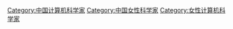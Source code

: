 [[Category:中国计算机科学家|Category:中国计算机科学家]]
[[Category:中国女性科学家|Category:中国女性科学家]]
[[Category:女性计算机科学家|Category:女性计算机科学家]]